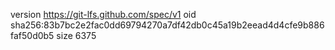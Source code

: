version https://git-lfs.github.com/spec/v1
oid sha256:83b7bc2e2fac0dd69794270a7df42db0c45a19b2eead4d4cfe9b886faf50d0b5
size 6375
